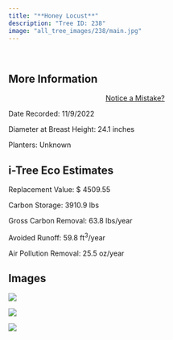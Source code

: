 ```yaml
---
title: "**Honey Locust**"
description: "Tree ID: 238"
image: "all_tree_images/238/main.jpg"
---
```


<br>

## **More Information**
::: column-margin
<center><a class="button" href="https://forms.gle/W6f5nwYxrM33hF4f7">Notice a Mistake?</a></center>
:::


Date Recorded:  11/9/2022

Diameter at Breast Height:  24.1  inches

Planters:  Unknown

## **i-Tree Eco Estimates**


 Replacement Value: $ 4509.55

 Carbon Storage:  3910.9  lbs

 Gross Carbon Removal:  63.8  lbs/year

 Avoided Runoff:  59.8  ft<sup>3</sup>/year

 Air Pollution Removal:  25.5  oz/year

## **Images**


 ![](all_tree_images/238/IMG_7251.jpg)

 ![](all_tree_images/238/IMG_7253.jpg)

 ![](all_tree_images/238/main.jpg)
